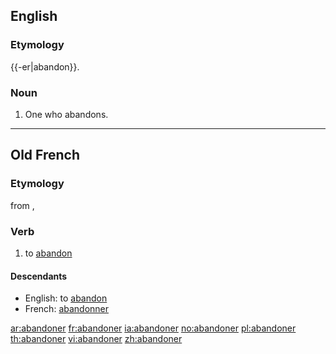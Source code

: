 ==English==

===Etymology===
{{-er|abandon}}.

===Noun===
{{en-noun}}

# One who abandons.

----

==Old French==
===Etymology===
from {{term|abandon|lang=fro}}, {{term|abandun|lang=fro}}

===Verb===
{{infl|fro|verb}}

# to [[abandon]]

====Descendants====
* English: to [[abandon]]
* French: [[abandonner]]

[[ar:abandoner]]
[[fr:abandoner]]
[[ia:abandoner]]
[[no:abandoner]]
[[pl:abandoner]]
[[th:abandoner]]
[[vi:abandoner]]
[[zh:abandoner]]